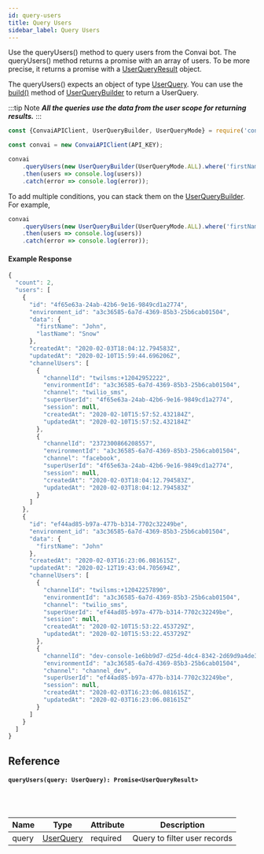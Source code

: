 ```yaml
---
id: query-users
title: Query Users
sidebar_label: Query Users
---
```


Use the queryUsers() method to query users from the Convai bot. The queryUsers() method returns a promise with an array of users. To be more precise, it returns a promise with a [UserQueryResult](../models/user-query-result.mdx) object.

The queryUsers() expects an object of type [UserQuery](./../models/user-query.mdx). You can use the [build()](../classes/user-query-builder#public-build-userquery.mdx) method of [UserQueryBuilder](../classes/user-query-builder.mdx) to return a UserQuery.

:::tip Note
_**All the queries use the data from the user scope for returning results.**_
:::

```js
const {ConvaiAPIClient, UserQueryBuilder, UserQueryMode} = require('convai-sdk');

const convai = new ConvaiAPIClient(API_KEY);

convai
    .queryUsers(new UserQueryBuilder(UserQueryMode.ALL).where('firstName').equals('John').build())
    .then(users => console.log(users))
    .catch(error => console.log(error));
```

To add multiple conditions, you can stack them on the [UserQueryBuilder](../classes/user-query-builder). For example,

```js
convai
    .queryUsers(new UserQueryBuilder(UserQueryMode.ALL).where('firstName').equals('John').where('lastName').equals('Snow').build())
    .then(users => console.log(users))
    .catch(error => console.log(error));
```

#### Example Response
```js
{
  "count": 2,
  "users": [
    {
      "id": "4f65e63a-24ab-42b6-9e16-9849cd1a2774",
      "environment_id": "a3c36585-6a7d-4369-85b3-25b6cab01504",
      "data": {
        "firstName": "John",
        "lastName": "Snow"
      },
      "createdAt": "2020-02-03T18:04:12.794583Z",
      "updatedAt": "2020-02-10T15:59:44.696206Z",
      "channelUsers": [
        {
          "channelId": "twilsms:+12042952222",
          "environmentId": "a3c36585-6a7d-4369-85b3-25b6cab01504",
          "channel": "twilio_sms",
          "superUserId": "4f65e63a-24ab-42b6-9e16-9849cd1a2774",
          "session": null,
          "createdAt": "2020-02-10T15:57:52.432184Z",
          "updatedAt": "2020-02-10T15:57:52.432184Z"
        },
        {
          "channelId": "2372300866208557",
          "environmentId": "a3c36585-6a7d-4369-85b3-25b6cab01504",
          "channel": "facebook",
          "superUserId": "4f65e63a-24ab-42b6-9e16-9849cd1a2774",
          "session": null,
          "createdAt": "2020-02-03T18:04:12.794583Z",
          "updatedAt": "2020-02-03T18:04:12.794583Z"
        }
      ]
    },
    {
      "id": "ef44ad85-b97a-477b-b314-7702c32249be",
      "environment_id": "a3c36585-6a7d-4369-85b3-25b6cab01504",
      "data": {
        "firstName": "John"
      },
      "createdAt": "2020-02-03T16:23:06.081615Z",
      "updatedAt": "2020-02-12T19:43:04.705694Z",
      "channelUsers": [
        {
          "channelId": "twilsms:+12042257890",
          "environmentId": "a3c36585-6a7d-4369-85b3-25b6cab01504",
          "channel": "twilio_sms",
          "superUserId": "ef44ad85-b97a-477b-b314-7702c32249be",
          "session": null,
          "createdAt": "2020-02-10T15:53:22.453729Z",
          "updatedAt": "2020-02-10T15:53:22.453729Z"
        },
        {
          "channelId": "dev-console-1e6bb9d7-d25d-4dc4-8342-2d69d9a4de3a",
          "environmentId": "a3c36585-6a7d-4369-85b3-25b6cab01504",
          "channel": "channel_dev",
          "superUserId": "ef44ad85-b97a-477b-b314-7702c32249be",
          "session": null,
          "createdAt": "2020-02-03T16:23:06.081615Z",
          "updatedAt": "2020-02-03T16:23:06.081615Z"
        }
      ]
    }
  ]
}
```

## Reference

#### ```queryUsers(query: UserQuery): Promise<UserQueryResult>```
<br></br>

| Name  | Type                              | Attribute | Description                  |
| ----- | --------------------------------- | --------- | ---------------------------- |
| query | [UserQuery](../models/user-query.mdx) | required  | Query to filter user records |
